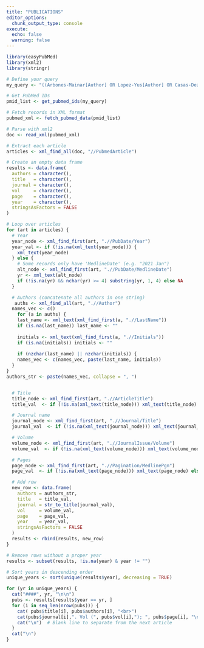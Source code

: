 ```yaml
---
title: "PUBLICATIONS"
editor_options: 
  chunk_output_type: console
execute: 
  echo: false
  warning: false
---
```


```r
library(easyPubMed)
library(xml2)
library(stringr)

# Define your query
my_query <- "((Arbones-Mainar[Author] OR Lopez-Yus[Author] OR Casas-Deza[Author]) AND (2011:3000[dp])) OR ((Bernal-Monterde[Author]) AND (2020:3000[dp]))"

# Get PubMed IDs
pmid_list <- get_pubmed_ids(my_query)

# Fetch records in XML format
pubmed_xml <- fetch_pubmed_data(pmid_list)

# Parse with xml2
doc <- read_xml(pubmed_xml)

# Extract each article
articles <- xml_find_all(doc, "//PubmedArticle")

# Create an empty data frame
results <- data.frame(
  authors = character(),
  title   = character(),
  journal = character(),
  vol     = character(),
  page    = character(),
  year    = character(),
  stringsAsFactors = FALSE
)

# Loop over articles
for (art in articles) {
  # Year
  year_node <- xml_find_first(art, ".//PubDate/Year")
  year_val <- if (!is.na(xml_text(year_node))) {
    xml_text(year_node)
  } else {
    # Some records only have 'MedlineDate' (e.g. "2021 Jan")
    alt_node <- xml_find_first(art, ".//PubDate/MedlineDate")
    yr <- xml_text(alt_node)
    if (!is.na(yr) && nchar(yr) >= 4) substring(yr, 1, 4) else NA
  }

  # Authors (concatenate all authors in one string)
   auths <- xml_find_all(art, ".//Author")
  names_vec <- c()
    for (a in auths) {
    last_name <- xml_text(xml_find_first(a, ".//LastName"))
    if (is.na(last_name)) last_name <- ""
  
    initials <- xml_text(xml_find_first(a, ".//Initials"))
    if (is.na(initials)) initials <- ""
  
    if (nzchar(last_name) || nzchar(initials)) {
    names_vec <- c(names_vec, paste(last_name, initials))
  }
}
authors_str <- paste(names_vec, collapse = ", ")


  # Title
  title_node <- xml_find_first(art, ".//ArticleTitle")
  title_val  <- if (!is.na(xml_text(title_node))) xml_text(title_node) else ""

  # Journal name
  journal_node <- xml_find_first(art, ".//Journal/Title")
  journal_val  <- if (!is.na(xml_text(journal_node))) xml_text(journal_node) else ""

  # Volume
  volume_node <- xml_find_first(art, ".//JournalIssue/Volume")
  volume_val  <- if (!is.na(xml_text(volume_node))) xml_text(volume_node) else ""

  # Pages
  page_node <- xml_find_first(art, ".//Pagination/MedlinePgn")
  page_val  <- if (!is.na(xml_text(page_node))) xml_text(page_node) else ""

  # Add row
  new_row <- data.frame(
    authors = authors_str,
    title   = title_val,
    journal = str_to_title(journal_val),
    vol     = volume_val,
    page    = page_val,
    year    = year_val,
    stringsAsFactors = FALSE
  )
  results <- rbind(results, new_row)
}

# Remove rows without a proper year
results <- subset(results, !is.na(year) & year != "")

# Sort years in descending order
unique_years <- sort(unique(results$year), decreasing = TRUE)

```

```r

for (yr in unique_years) {
  cat("####", yr, "\n\n")
  pubs <- results[results$year == yr, ]
  for (i in seq_len(nrow(pubs))) {
    cat( pubs$title[i], pubs$authors[i], "<br>")
    cat(pubs$journal[i],". Vol (", pubs$vol[i],"); ", pubs$page[i], "\n\n", sep = "")
    cat("\n")  # Blank line to separate from the next article
  }
  cat("\n")
}
```
